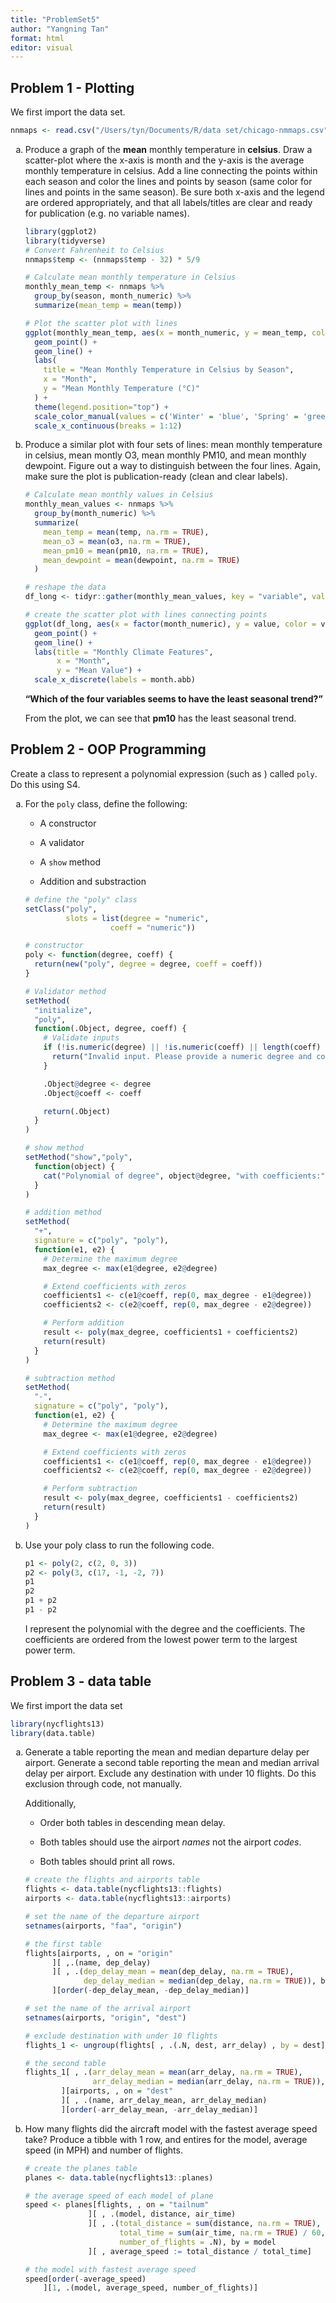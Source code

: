 ```yaml
---
title: "ProblemSet5"
author: "Yangning Tan"
format: html
editor: visual
---
```


## Problem 1 - Plotting

We first import the data set.

```r
nnmaps <- read.csv("/Users/tyn/Documents/R/data set/chicago-nmmaps.csv")
```

a.  Produce a graph of the **mean** monthly temperature in **celsius**. Draw a scatter-plot where the x-axis is month and the y-axis is the average monthly temperature in celsius. Add a line connecting the points within each season and color the lines and points by season (same color for lines and points in the same season). Be sure both x-axis and the legend are ordered appropriately, and that all labels/titles are clear and ready for publication (e.g. no variable names).

    ```r
    library(ggplot2)
    library(tidyverse)
    # Convert Fahrenheit to Celsius
    nnmaps$temp <- (nnmaps$temp - 32) * 5/9

    # Calculate mean monthly temperature in Celsius
    monthly_mean_temp <- nnmaps %>%
      group_by(season, month_numeric) %>%
      summarize(mean_temp = mean(temp))

    # Plot the scatter plot with lines
    ggplot(monthly_mean_temp, aes(x = month_numeric, y = mean_temp, color = season, group = season)) +
      geom_point() +
      geom_line() +
      labs(
        title = "Mean Monthly Temperature in Celsius by Season",
        x = "Month",
        y = "Mean Monthly Temperature (°C)"
      ) +
      theme(legend.position="top") +
      scale_color_manual(values = c('Winter' = 'blue', 'Spring' = 'green', 'Summer' = 'red', 'Autumn' = 'orange')) +
      scale_x_continuous(breaks = 1:12) 
    ```

b.  Produce a similar plot with four sets of lines: mean monthly temperature in celsius, mean montly O3, mean monthly PM10, and mean monthly dewpoint. Figure out a way to distinguish between the four lines. Again, make sure the plot is publication-ready (clean and clear labels).

    ```r
    # Calculate mean monthly values in Celsius
    monthly_mean_values <- nnmaps %>%
      group_by(month_numeric) %>%
      summarize(
        mean_temp = mean(temp, na.rm = TRUE),
        mean_o3 = mean(o3, na.rm = TRUE),
        mean_pm10 = mean(pm10, na.rm = TRUE),
        mean_dewpoint = mean(dewpoint, na.rm = TRUE)
      )

    # reshape the data
    df_long <- tidyr::gather(monthly_mean_values, key = "variable", value = "value", -month_numeric)

    # create the scatter plot with lines connecting points
    ggplot(df_long, aes(x = factor(month_numeric), y = value, color = variable, group = variable)) +
      geom_point() +
      geom_line() +
      labs(title = "Monthly Climate Features",
           x = "Month",
           y = "Mean Value") +
      scale_x_discrete(labels = month.abb)
    ```

    **"Which of the four variables seems to have the least seasonal trend?"**

    From the plot, we can see that **pm10** has the least seasonal trend.

## Problem 2 - OOP Programming

Create a class to represent a polynomial expression (such as ) called `poly`. Do this using S4.

a.  For the `poly` class, define the following:

    -   A constructor

    -   A validator

    -   A `show` method

    -   Addition and substraction

    ```r
    # define the "poly" class
    setClass("poly",
             slots = list(degree = "numeric",
                       coeff = "numeric"))

    # constructor
    poly <- function(degree, coeff) {
      return(new("poly", degree = degree, coeff = coeff))
    }

    # Validator method
    setMethod(
      "initialize",
      "poly",
      function(.Object, degree, coeff) {
        # Validate inputs
        if (!is.numeric(degree) || !is.numeric(coeff) || length(coeff) != degree + 1) {
          return("Invalid input. Please provide a numeric degree and coefficients.")
        }

        .Object@degree <- degree
        .Object@coeff <- coeff

        return(.Object)
      }
    )

    # show method
    setMethod("show","poly",
      function(object) {
        cat("Polynomial of degree", object@degree, "with coefficients:", object@coeff, "\n")
      }
    )

    # addition method
    setMethod(
      "+",
      signature = c("poly", "poly"),
      function(e1, e2) {
        # Determine the maximum degree
        max_degree <- max(e1@degree, e2@degree)

        # Extend coefficients with zeros
        coefficients1 <- c(e1@coeff, rep(0, max_degree - e1@degree))
        coefficients2 <- c(e2@coeff, rep(0, max_degree - e2@degree))

        # Perform addition
        result <- poly(max_degree, coefficients1 + coefficients2)
        return(result)
      }
    )

    # subtraction method
    setMethod(
      "-",
      signature = c("poly", "poly"),
      function(e1, e2) {
        # Determine the maximum degree
        max_degree <- max(e1@degree, e2@degree)

        # Extend coefficients with zeros
        coefficients1 <- c(e1@coeff, rep(0, max_degree - e1@degree))
        coefficients2 <- c(e2@coeff, rep(0, max_degree - e2@degree))

        # Perform subtraction
        result <- poly(max_degree, coefficients1 - coefficients2)
        return(result)
      }
    )
    ```

b.  Use your poly class to run the following code.

    ```r
    p1 <- poly(2, c(2, 0, 3))
    p2 <- poly(3, c(17, -1, -2, 7))
    p1
    p2
    p1 + p2
    p1 - p2
    ```

    I represent the polynomial with the degree and the coefficients. The coefficients are ordered from the lowest power term to the largest power term.

## Problem 3 - data table

We first import the data set

```r
library(nycflights13)
library(data.table)
```

a.  Generate a table reporting the mean and median departure delay per airport. Generate a second table reporting the mean and median arrival delay per airport. Exclude any destination with under 10 flights. Do this exclusion through code, not manually.

    Additionally,

    -   Order both tables in descending mean delay.

    -   Both tables should use the airport *names* not the airport *codes*.

    -   Both tables should print all rows.

    ```r
    # create the flights and airports table
    flights <- data.table(nycflights13::flights)
    airports <- data.table(nycflights13::airports)

    # set the name of the departure airport
    setnames(airports, "faa", "origin")

    # the first table
    flights[airports, , on = "origin"
          ][ ,.(name, dep_delay)
          ][ , .(dep_delay_mean = mean(dep_delay, na.rm = TRUE),
                 dep_delay_median = median(dep_delay, na.rm = TRUE)), by = name
          ][order(-dep_delay_mean, -dep_delay_median)]
    ```

    ```r
    # set the name of the arrival airport
    setnames(airports, "origin", "dest")

    # exclude destination with under 10 flights
    flights_1 <- ungroup(flights[ , .(.N, dest, arr_delay) , by = dest][N >= 10])[ , .(dest, arr_delay)]

    # the second table
    flights_1[ , .(arr_delay_mean = mean(arr_delay, na.rm = TRUE),
                   arr_delay_median = median(arr_delay, na.rm = TRUE)), by = dest
            ][airports, , on = "dest"
            ][ , .(name, arr_delay_mean, arr_delay_median)
            ][order(-arr_delay_mean, -arr_delay_median)]
    ```

b.  How many flights did the aircraft model with the fastest average speed take? Produce a tibble with 1 row, and entires for the model, average speed (in MPH) and number of flights.

    ```r
    # create the planes table
    planes <- data.table(nycflights13::planes)

    # the average speed of each model of plane
    speed <- planes[flights, , on = "tailnum"
                  ][ , .(model, distance, air_time)
                  ][ , .(total_distance = sum(distance, na.rm = TRUE),
                         total_time = sum(air_time, na.rm = TRUE) / 60,
                         number_of_flights = .N), by = model
                  ][ , average_speed := total_distance / total_time]

    # the model with fastest average speed
    speed[order(-average_speed)
        ][1, .(model, average_speed, number_of_flights)]
    ```
